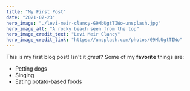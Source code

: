 ```yaml
---
title: "My First Post"
date: "2021-07-23"
hero_image: "./levi-meir-clancy-G9MbUgtTIWo-unsplash.jpg"
hero_image_alt: "A rocky beach seen from the top"
hero_image_credit_text: "Levi Meir Clancy"
hero_image_credit_link: "https://unsplash.com/photos/G9MbUgtTIWo"
---
```

This is my first blog post! Isn't it *great*?
Some of my **favorite** things are:
* Petting dogs
* Singing
* Eating potato-based foods
